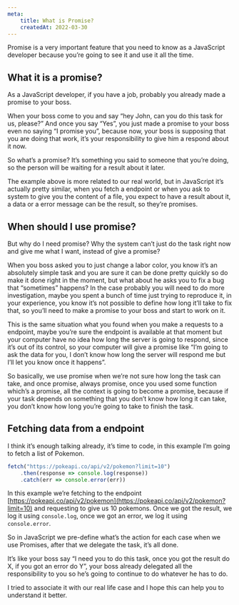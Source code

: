 ```yaml
---
meta:
    title: What is Promise?
    createdAt: 2022-03-30
---
```


Promise is a very important feature that you need to know as a JavaScript developer because you’re going to see it and use it all the time.

## What it is a promise?

As a JavaScript developer, if you have a job, probably you already made a promise to your boss.

When your boss come to you and say “hey  John, can you do this task for us, please?” And once you say “Yes”, you just made a promise to your boss even no saying “I promise you”, because now, your boss is supposing that you are doing that work, it’s your responsibility to give him a respond about it now.

So what’s a promise? It’s something you said to someone that you’re doing, so the person will be waiting for a result about it later.

The example above is more related to our real world, but in JavaScript it’s actually pretty similar, when you fetch a endpoint or when you ask to system to give you the content of a file, you expect to have a result about it, a data or a error message can be the result, so they’re promises.

## When should I use promise?

But why do I need promise? Why the system can’t just do the task right now and give me what I want, instead of give a promise?

When you boss asked you to just change a labor color, you know it’s an absolutely simple task and you are sure it can be done pretty quickly so do make it done right in the moment, but what about he asks you to fix a bug that “sometimes” happens? In the case probably you will need to do more investigation, maybe you spent a bunch of time just trying to reproduce it, in your experience, you know it’s not possible to define how long it’ll take to fix that, so you’ll need to make a promise to your boss and start to work on it.

This is the same situation what you found when you make a requests to a endpoint, maybe you’re sure the endpoint is available at that moment but your computer have no idea how long the server is going to respond, since it’s out of its control, so your computer will give a promise like “I’m going to ask the data for you, I don’t know how long the server will respond me but I’ll let you know once it happens”.

So basically, we use promise when we’re not sure how long the task can take, and once promise, always promise, once you used some function which’s a promise, all the context is going to become a promise, because if your task depends on something that you don’t know how long it can take, you don’t know how long you’re going to take to finish the task.

## Fetching data from a endpoint

I think it’s enough talking already, it’s time to code, in this example I’m going to fetch a list of Pokemon.

```javascript
fetch("https://pokeapi.co/api/v2/pokemon?limit=10")
	.then(response => console.log(response))
	.catch(err => console.error(err))
```

In this example we’re fetching to the endpoint [https://pokeapi.co/api/v2/pokemon](https://pokeapi.co/api/v2/pokemon?limit=10) and requesting to give us 10 pokemons. Once we got the result, we log it using `console.log`, once we got an error, we log it using `console.error`.

So in JavaScript we pre-define what’s the action for each case when we use Promises, after that we delegate the task, it’s all done.

It’s like your boss say “I need you to do this task, once you got the result do X, if you got an error do Y”, your boss already delegated all the responsibility to you so he’s going to continue to do whatever he has to do.

I tried to associate it with our real life case and I hope this can help you to understand it better.

